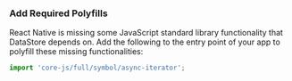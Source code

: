### Add Required Polyfills

React Native is missing some JavaScript standard library functionality that DataStore depends on. Add the following to the entry point of your app to polyfill these missing functionalities:

```js
import 'core-js/full/symbol/async-iterator';
```
